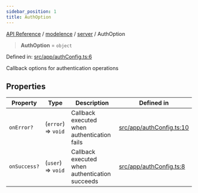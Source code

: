```yaml
---
sidebar_position: 1
title: AuthOption
---
```


[API Reference](/api-reference/modelence/server/type-aliases/../../../index) / [modelence](/api-reference/modelence/server/type-aliases/../../index) / [server](/api-reference/modelence/server/type-aliases/../index) / AuthOption

> **AuthOption** = `object`

Defined in: [src/app/authConfig.ts:6](https://github.com/modelence/modelence/blob/d88bece3974cd51974bddcc5c31e2d2934236ebd/packages/modelence/src/app/authConfig.ts#L6)

Callback options for authentication operations

## Properties

| Property | Type | Description | Defined in |
| ------ | ------ | ------ | ------ |
| <a id="onerror"></a> `onError?` | (`error`) => `void` | Callback executed when authentication fails | [src/app/authConfig.ts:10](https://github.com/modelence/modelence/blob/d88bece3974cd51974bddcc5c31e2d2934236ebd/packages/modelence/src/app/authConfig.ts#L10) |
| <a id="onsuccess"></a> `onSuccess?` | (`user`) => `void` | Callback executed when authentication succeeds | [src/app/authConfig.ts:8](https://github.com/modelence/modelence/blob/d88bece3974cd51974bddcc5c31e2d2934236ebd/packages/modelence/src/app/authConfig.ts#L8) |
